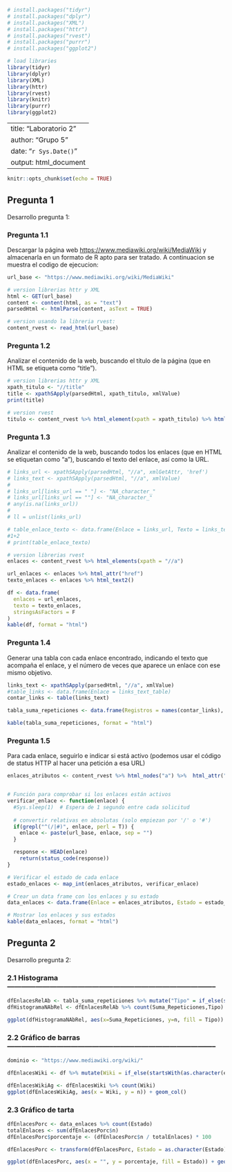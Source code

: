 ```r

# install.packages("tidyr")
# install.packages("dplyr")
# install.packages("XML")
# install.packages("httr")
# install.packages("rvest")
# install.packages("purrr")
# install.packages("ggplot2")

# load libraries
library(tidyr)
library(dplyr)
library(XML)
library(httr)
library(rvest)
library(knitr)
library(purrr)
library(ggplot2)
```
---
title: "Laboratorio 2"
author: "Grupo 5"
date: "`r Sys.Date()`"
output: html_document
---

```r
knitr::opts_chunk$set(echo = TRUE)
```

## Pregunta 1

Desarrollo pregunta 1:

### Pregunta 1.1

Descargar la página web <https://www.mediawiki.org/wiki/MediaWiki> y almacenarla en un formato de R apto para ser tratado.
A continuacion se muestra el codigo de ejecucion:

```r
url_base <- "https://www.mediawiki.org/wiki/MediaWiki"

# version librerias httr y XML
html <- GET(url_base)
content <- content(html, as = "text")
parsedHtml <- htmlParse(content, asText = TRUE)

# version usando la libreria rvest:
content_rvest <- read_html(url_base)
```

### Pregunta 1.2

Analizar el contenido de la web, buscando el título de la página (que en HTML se etiqueta como “title”).

```r
# version librerias httr y XML
xpath_titulo <- "//title"
title <- xpathSApply(parsedHtml, xpath_titulo, xmlValue)
print(title)

# version rvest
titulo <- content_rvest %>% html_element(xpath = xpath_titulo) %>% html_text2()
```

### Pregunta 1.3

Analizar el contenido de la web, buscando todos los enlaces (que en HTML se etiquetan como “a”), buscando el texto del enlace, así como la URL.

```r
# links_url <- xpathSApply(parsedHtml, "//a", xmlGetAttr, 'href')
# links_text <- xpathSApply(parsedHtml, "//a", xmlValue)
# 
# links_url[links_url == " "] <- "NA_character_"
# links_url[links_url == ""] <- "NA_character_"
# any(is.na(links_url))
# 
# ll = unlist(links_url)

# table_enlace_texto <- data.frame(Enlace = links_url, Texto = links_text)
#1+2
# print(table_enlace_texto)

# version librerias rvest
enlaces <- content_rvest %>% html_elements(xpath = "//a")

url_enlaces <- enlaces %>% html_attr("href")
texto_enlaces <- enlaces %>% html_text2()

df <- data.frame(
  enlaces = url_enlaces,
  texto = texto_enlaces,
  stringsAsFactors = F
)
kable(df, format = "html")
```

### Pregunta 1.4

Generar una tabla con cada enlace encontrado, indicando el texto que acompaña el enlace, y el número de veces que aparece un enlace con ese mismo objetivo.

```r
links_text <- xpathSApply(parsedHtml, "//a", xmlValue)
#table_links <- data.frame(Enlace = links_text_table)
contar_links <- table(links_text)

tabla_suma_repeticiones <- data.frame(Registros = names(contar_links), Suma_Repeticiones = as.vector(contar_links))

kable(tabla_suma_repeticiones, format = "html")
```


### Pregunta 1.5

Para cada enlace, seguirlo e indicar si está activo (podemos usar el código de status HTTP al hacer una petición a esa URL)

```r

enlaces_atributos <- content_rvest %>% html_nodes("a") %>%  html_attr("href")


# Función para comprobar si los enlaces están activos
verificar_enlace <- function(enlace) {
  #Sys.sleep(1)  # Espera de 1 segundo entre cada solicitud
  
  # convertir relativas en absolutas (solo empiezan por '/' o '#')
  if(grepl("^(/|#)", enlace, perl = T)) {
    enlace <- paste(url_base, enlace, sep = "")
  }

  response <- HEAD(enlace)
    return(status_code(response))
}

# Verificar el estado de cada enlace
estado_enlaces <- map_int(enlaces_atributos, verificar_enlace)

# Crear un data frame con los enlaces y su estado
data_enlaces <- data.frame(Enlace = enlaces_atributos, Estado = estado_enlaces)

# Mostrar los enlaces y sus estados
kable(data_enlaces, format = "html")
```

## Pregunta 2

Desarrollo pregunta 2:

### 2.1 Histograma  -----------------------------------------------------------------------------------------
```r

dfEnlacesRelAb <- tabla_suma_repeticiones %>% mutate("Tipo" = if_else(startsWith(Registros, "http"), "Absoluta", "Relativa"))
dfHistogramaNAbRel <- dfEnlacesRelAb %>% count(Suma_Repeticiones,Tipo)

ggplot(dfHistogramaNAbRel, aes(x=Suma_Repeticiones, y=n, fill = Tipo)) + geom_col()

```



### 2.2 Gráfico de barras  -----------------------------------------------------------------------------------------
```r
dominio <- "https://www.mediawiki.org/wiki/"

dfEnlacesWiki <- df %>% mutate(Wiki = if_else(startsWith(as.character(enlaces), dominio), "Wiki", "No Wiki"))

dfEnlacesWikiAg <- dfEnlacesWiki %>% count(Wiki)
ggplot(dfEnlacesWikiAg, aes(x = Wiki, y = n)) + geom_col()

```


### 2.3 Gráfico de tarta 
```r

dfEnlacesPorc <- data_enlaces %>% count(Estado)
totalEnlaces <- sum(dfEnlacesPorc$n)
dfEnlacesPorc$porcentaje <- (dfEnlacesPorc$n / totalEnlaces) * 100

dfEnlacesPorc <- transform(dfEnlacesPorc, Estado = as.character(Estado))

ggplot(dfEnlacesPorc, aes(x = "", y = porcentaje, fill = Estado)) + geom_bar(stat = "identity", width = 1) + coord_polar("y", start = 0)


```


